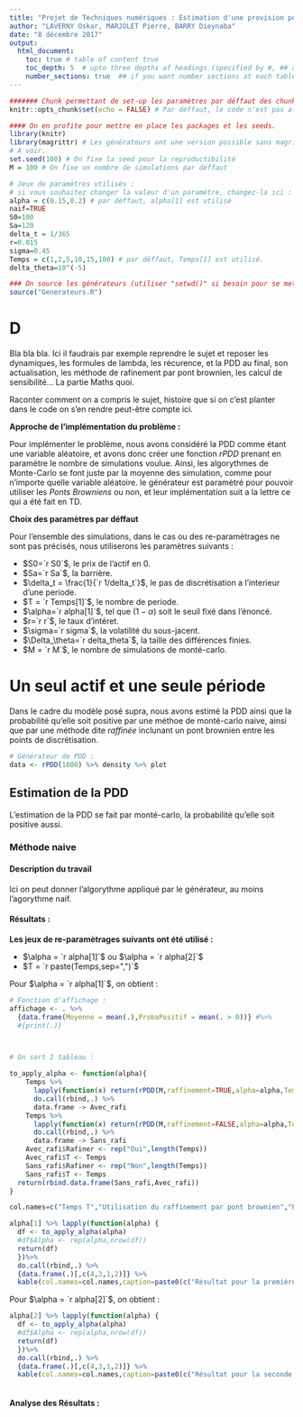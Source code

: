 ```yaml
---
title: "Projet de Techniques numériques : Estimation d'une provision pour dépréciation durable"
author: "LAVERNY Oskar, MARJOLET Pierre, BARRY Dieynaba"
date: "8 décembre 2017"
output:
  html_document:
    toc: true # table of content true
    toc_depth: 5  # upto three depths of headings (specified by #, ## and ###)
    number_sections: true  ## if you want number sections at each table header
---
```


```r
####### Chunk permettant de set-up les paramètres par déffaut des chunk suivants. 
knitr::opts_chunk$set(echo = FALSE) # Par déffaut, le code n'est pas afficher mais les résultats ( les sorties) le seront. 

#### On en profite pour mettre en place les packages et les seeds.
library(knitr)
library(magrittr) # Les générateurs ont une version possible sans magrittr. peut-être qu'on rendra le projet sans ? Histoire de ne pas utiliser de packet, et de pouvoir dire qu'on a tout fait avec rbase. 
# A voir.
set.seed(100) # On fixe la seed pour la reproductibilité
M = 100 # On fixe un nombre de simulations par déffaut

# Jeux de paramètres utilisés :
# si vous souhaitez changer la valeur d'un paramètre, changez-la ici : l'écriture dans le papier sera elle aussi impactée.
alpha = c(0.15,0.2) # par déffaut, alpha[1] est utilisé
naif=TRUE
S0=100
Sa=120
delta_t = 1/365
r=0.015
sigma=0.45
Temps = c(1,2,5,10,15,100) # par déffaut, Temps[1] est utilisé.
delta_theta=10^(-5)

### On source les générateurs (utiliser "setwd()" si besoin pour se mettre dans le bon dossier.)
source("Generateurs.R")
```

# D

Bla bla bla.
Ici il faudrais par exemple reprendre le sujet et reposer les dynamiques, les formules de lambda, les récurence, et la PDD au final, son actualisation, les méthode de rafinement par pont brownien, les calcul de sensibilité... La partie Maths quoi.

Raconter comment on a compris le sujet, histoire que si on c'est planter dans le code on s'en rendre peut-être compte ici.

**Approche de l'implémentation du problème :**

Pour implémenter le problème, nous avons considéré la PDD comme étant une variable aléatoire, et avons donc créer une fonction *rPDD* prenant en paramètre le nombre de simulations voulue. 
Ainsi, les algorythmes de Monte-Carlo se font juste par la moyenne des simulation, comme pour n'importe quelle variable aléatoire. 
le générateur est paramètré pour pouvoir utiliser les *Ponts Browniens* ou non, et leur implémentation suit a la lettre ce qui a été fait en TD.

**Choix des paramètres par déffaut**

Pour l'ensemble des simulations, dans le cas ou des re-paramètrages ne sont pas précisés, nous utiliserons les paramètres suivants : 

* $S0=`r S0`$, le prix de l'actif en 0.
* $Sa=`r Sa`$, la barrière.
* $\delta_t = \frac{1}{`r 1/delta_t`}$, le pas de discrétisation a l'interieur d'une periode.
* $T = `r Temps[1]`$, le nombre de periode.
* $\alpha=`r alpha[1]`$, tel que $(1-\alpha)$ soit le seuil fixé dans l'énoncé.
* $r=`r r`$, le taux d'intéret.
* $\sigma=`r sigma`$, la volatilité du sous-jacent.
* $\Delta_\theta=`r delta_theta`$, la taille des différences finies.
* $M = `r M`$, le nombre de simulations de monté-carlo.



# Un seul actif et une seule période

Dans le cadre du modèle posé supra, nous avons estimé la PDD ainsi que la probabilité qu'elle soit positive par une méthoe de monté-carlo naive, ainsi que par une méthode dite *raffinée* inclunant un pont brownien entre les points de discrétisation. 

```r
# Générateur de PDD : 
data <- rPDD(1000) %>% density %>% plot
```


## Estimation de la PDD

L'estimation de la PDD se fait par monté-carlo, la probabilité qu'elle soit positive aussi. 

### Méthode naive
#### Description du travail

Ici on peut donner l'algorythme appliqué par le générateur, au moins l'agorythme naif. 


#### Résultats : 

**Les jeux de re-paramètrages suivants ont été utilisé : **

* $\alpha = `r alpha[1]`$ ou $\alpha = `r alpha[2]`$
* $T = `r paste(Temps,sep=",")`$


Pour $\alpha = `r alpha[1]`$, on obtient : 

```r
# Fonction d'affichage : 
affichage <- . %>% 
  {data.frame(Moyenne = mean(.),ProbaPositif = mean(. > 0))} #%>%
  #{print(.)}



# On sort 2 tableau : 

to_apply_alpha <- function(alpha){
    Temps %>% 
      lapply(function(x) return(rPDD(M,raffinement=TRUE,alpha=alpha,Temps=x) %>% affichage)) %>% 
      do.call(rbind,.) %>% 
      data.frame -> Avec_rafi
    Temps %>% 
      lapply(function(x) return(rPDD(M,raffinement=FALSE,alpha=alpha,Temps=x) %>% affichage)) %>% 
      do.call(rbind,.) %>% 
      data.frame -> Sans_rafi
    Avec_rafi$Rafiner <- rep("Oui",length(Temps))
    Avec_rafi$T <- Temps
    Sans_rafi$Rafiner <- rep("Non",length(Temps))
    Sans_rafi$T <- Temps
  return(rbind.data.frame(Sans_rafi,Avec_rafi))
}

col.names=c("Temps T","Utilisation du raffinement par pont brownien","PDD obtenue (MC)","Probabilité que la PDD soit positive")

alpha[1] %>% lapply(function(alpha) {
  df <- to_apply_alpha(alpha)
  #df$Alpha <- rep(alpha,nrow(df))
  return(df)
  })%>%
  do.call(rbind,.) %>%
  {data.frame(.)[,c(4,3,1,2)]} %>%
  kable(col.names=col.names,caption=paste0(c("Résultat pour la première modalité d'alpha"))) # fonction d'affichage
```

Pour $\alpha = `r alpha[2]`$, on obtient :
```r
alpha[2] %>% lapply(function(alpha) {
  df <- to_apply_alpha(alpha)
  #df$Alpha <- rep(alpha,nrow(df))
  return(df)
  })%>%
  do.call(rbind,.) %>%
  {data.frame(.)[,c(4,3,1,2)]} %>%
  kable(col.names=col.names,caption=paste0(c("Résultat pour la seconde modalité d'alpha"))) # fonction d'affichage



```

#### Analyse des Résultats : 





